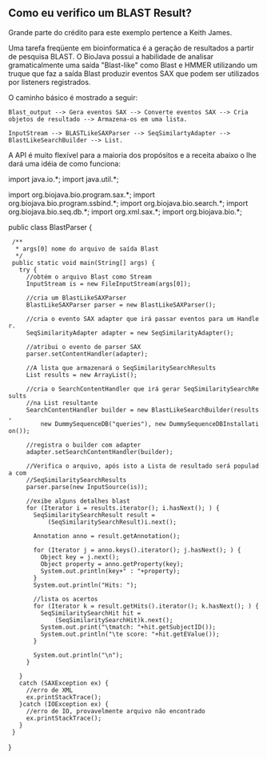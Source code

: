 == Como eu verifico um BLAST Result? ==
Grande parte do crédito para este exemplo pertence a Keith James.

Uma tarefa freqüente em bioinformatica é a geração de resultados a partir de pesquisa BLAST. O BioJava possui a habilidade de analisar gramaticalmente uma saída "Blast-like" como Blast e HMMER utilizando um truque que faz a saída Blast produzir eventos SAX que podem ser utilizados por listeners registrados.

O caminho básico é mostrado a seguir:
<pre>
Blast_output --> Gera eventos SAX --> Converte eventos SAX --> Cria objetos de resultado --> Armazena-os em uma lista.
</pre>

<pre>
InputStream --> BLASTLikeSAXParser --> SeqSimilartyAdapter --> BlastLikeSearchBuilder --> List.
</pre>

A API é muito flexível para a maioria dos propósitos e a receita abaixo o lhe dará uma idéia de como funciona:

<java>
import java.io.*;
import java.util.*;

import org.biojava.bio.program.sax.*;
import org.biojava.bio.program.ssbind.*;
import org.biojava.bio.search.*;
import org.biojava.bio.seq.db.*;
import org.xml.sax.*;
import org.biojava.bio.*;

public class BlastParser {
  /**
   * args[0] nome do arquivo de saída Blast
   */
  public static void main(String[] args) {
    try {
      //obtém o arquivo Blast como Stream
      InputStream is = new FileInputStream(args[0]);

      //cria um BlastLikeSAXParser
      BlastLikeSAXParser parser = new BlastLikeSAXParser();

      //cria o evento SAX adapter que irá passar eventos para um Handler.
      SeqSimilarityAdapter adapter = new SeqSimilarityAdapter();

      //atribui o evento de parser SAX
      parser.setContentHandler(adapter);

      //A lista que armazenará o SeqSimilaritySearchResults
      List results = new ArrayList();

      //cria o SearchContentHandler que irá gerar SeqSimilaritySearchResults
      //na List resultante
      SearchContentHandler builder = new BlastLikeSearchBuilder(results,
          new DummySequenceDB("queries"), new DummySequenceDBInstallation());

      //registra o builder com adapter
      adapter.setSearchContentHandler(builder);

      //Verifica o arquivo, após isto a Lista de resultado será populada com      
      //SeqSimilaritySearchResults
      parser.parse(new InputSource(is));

      //exibe alguns detalhes blast 
      for (Iterator i = results.iterator(); i.hasNext(); ) {
        SeqSimilaritySearchResult result =
            (SeqSimilaritySearchResult)i.next();

        Annotation anno = result.getAnnotation();

        for (Iterator j = anno.keys().iterator(); j.hasNext(); ) {
          Object key = j.next();
          Object property = anno.getProperty(key);
          System.out.println(key+" : "+property);
        }
        System.out.println("Hits: ");

        //lista os acertos
        for (Iterator k = result.getHits().iterator(); k.hasNext(); ) {
          SeqSimilaritySearchHit hit =
              (SeqSimilaritySearchHit)k.next();
          System.out.print("\tmatch: "+hit.getSubjectID());
          System.out.println("\te score: "+hit.getEValue());
        }

        System.out.println("\n");
      }

    }
    catch (SAXException ex) {
      //erro de XML
      ex.printStackTrace();
    }catch (IOException ex) {
      //erro de IO, provavelmente arquivo não encontrado
      ex.printStackTrace();
    }
  }
}
</java>